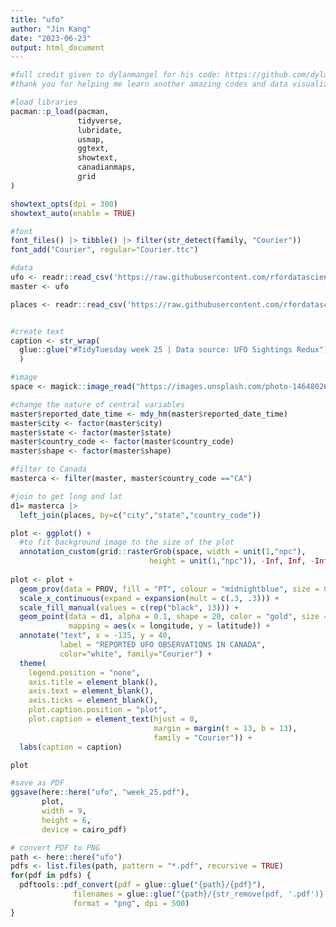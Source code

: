```yaml
---
title: "ufo"
author: "Jin Kang"
date: "2023-06-23"
output: html_document
---
```

```r
#full credit given to dylanmangel for his code: https://github.com/dylanmangel/tidytuesday/blob/master/ufo
#thank you for helping me learn another amazing codes and data visualization skills
```

```r
#load libraries
pacman::p_load(pacman,      
               tidyverse,
               lubridate,
               usmap,
               ggtext,
               showtext,
               canadianmaps,
               grid
)

showtext_opts(dpi = 300)
showtext_auto(enable = TRUE)

#font
font_files() |> tibble() |> filter(str_detect(family, "Courier"))
font_add("Courier", regular="Courier.ttc")

#data
ufo <- readr::read_csv('https://raw.githubusercontent.com/rfordatascience/tidytuesday/master/data/2023/2023-06-20/ufo_sightings.csv')
master <- ufo

places <- readr::read_csv('https://raw.githubusercontent.com/rfordatascience/tidytuesday/master/data/2023/2023-06-20/places.csv')


#create text
caption <- str_wrap(
  glue::glue("#TidyTuesday week 25 | Data source: UFO Sightings Redux")
  )

#image
space <- magick::image_read("https://images.unsplash.com/photo-1464802686167-b939a6910659?ixlib=rb-4.0.3&ixid=M3wxMjA3fDB8MHxleHBsb3JlLWZlZWR8MXx8fGVufDB8fHx8fA%3D%3D&w=1000&q=80")
```

```r
#change the nature of central variables
master$reported_date_time <- mdy_hm(master$reported_date_time)
master$city <- factor(master$city)
master$state <- factor(master$state)
master$country_code <- factor(master$country_code)
master$shape <- factor(master$shape)

#filter to Canada
masterca <- filter(master, master$country_code =="CA")

#join to get long and lat
d1= masterca |>
  left_join(places, by=c("city","state","country_code"))
```

```r
plot <- ggplot() +
  #to fit background image to the size of the plot
  annotation_custom(grid::rasterGrob(space, width = unit(1,"npc"), 
                               height = unit(1,"npc")), -Inf, Inf, -Inf, Inf)
  
plot <- plot +
  geom_prov(data = PROV, fill = "PT", colour = "midnightblue", size = 0.2) +
  scale_x_continuous(expand = expansion(mult = c(.3, .3))) + 
  scale_fill_manual(values = c(rep("black", 13))) +
  geom_point(data = d1, alpha = 0.1, shape = 20, color = "gold", size = 0.5, 
             mapping = aes(x = longitude, y = latitude)) +
  annotate("text", x = -135, y = 40, 
           label = "REPORTED UFO OBSERVATIONS IN CANADA", 
           color="white", family="Courier") +
  theme(
    legend.position = "none",
    axis.title = element_blank(),
    axis.text = element_blank(),
    axis.ticks = element_blank(),
    plot.caption.position = "plot",
    plot.caption = element_text(hjust = 0, 
                                margin = margin(t = 13, b = 13), 
                                family = "Courier")) +
  labs(caption = caption)

plot
```

```r
#save as PDF
ggsave(here::here("ufo", "week_25.pdf"),
       plot, 
       width = 9,
       height = 6,
       device = cairo_pdf)

# convert PDF to PNG
path <- here::here("ufo")
pdfs <- list.files(path, pattern = "*.pdf", recursive = TRUE)
for(pdf in pdfs) {
  pdftools::pdf_convert(pdf = glue::glue("{path}/{pdf}"), 
              filenames = glue::glue("{path}/{str_remove(pdf, '.pdf')}.png"),
              format = "png", dpi = 500)
}
```


